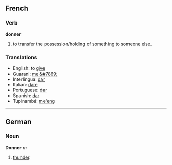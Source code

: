 ==French==
===Verb===
'''donner'''
#to transfer the possession/holding of something to someone else.
===Translations===
*English: to [[give]]
*Guarani: [[me'&#7869;]]
*Interlingua: [[dar]]
*Italian: [[dare]]
*Portuguese: [[dar]]
*Spanish: [[dar]]
*Tupinambá: [[me'eng]]

----
==German==
===Noun===
'''Donner''' ''m''

# [[thunder]].